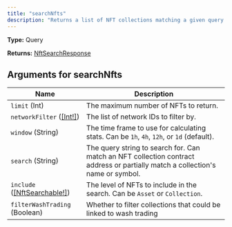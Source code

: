 ```yaml
---
title: "searchNfts"
description: "Returns a list of NFT collections matching a given query string."
---
```


**Type:** Query

**Returns:** [NftSearchResponse](/api-reference/types/nftsearchresponse)

## Arguments for searchNfts

| Name | Description |
|------|-------------|
| `limit` (Int) | The maximum number of NFTs to return. |
| `networkFilter` ([[Int!]](/api-reference/types/int)) | The list of network IDs to filter by. |
| `window` (String) | The time frame to use for calculating stats. Can be `1h`, `4h`, `12h`, or `1d` (default). |
| `search` (String) | The query string to search for. Can match an NFT collection contract address or partially match a collection&#39;s name or symbol. |
| `include` ([[NftSearchable!]](/api-reference/types/nftsearchable)) | The level of NFTs to include in the search. Can be `Asset` or `Collection`. |
| `filterWashTrading` (Boolean) | Whether to filter collections that could be linked to wash trading |

